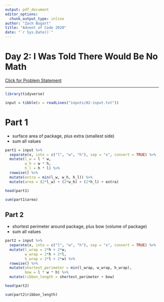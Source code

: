 ```yaml
---
output: pdf_document
editor_options: 
  chunk_output_type: inline
author: "Zach Bogart"
title: "Advent of Code 2020"
date: "`r Sys.Date()`"
---
```


# Day 2: I Was Told There Would Be No Math

[Click for Problem Statement](https://adventofcode.com/2015/day/2)

---

```r
library(tidyverse)
```

```r
input = tibble(x = readLines("inputs/02-input.txt"))
```

# Part 1

- surface area of package, plus extra (smallest side)
- sum all values

```r
part1 = input %>% 
  separate(x, into = c("l", "w", "h"), sep = "x", convert = TRUE) %>% 
  mutate(l_w = l * w,
         w_h = w * h,
         h_l = h * l) %>% 
  rowwise() %>% 
  mutate(extra = min(l_w, w_h, h_l)) %>% 
  mutate(area = (2*l_w) + (2*w_h) + (2*h_l) + extra)

head(part1)
```

```r
sum(part1$area)
```

\newpage

## Part 2

- shortest perimeter around package, plus bow (volume of package)
- sum all values

```r
part2 = input %>% 
  separate(x, into = c("l", "w", "h"), sep = "x", convert = TRUE) %>% 
  mutate(l_wrap = 2*h + 2*w,
         w_wrap = 2*h + 2*l,
         h_wrap = 2*l + 2*w) %>% 
  rowwise() %>% 
  mutate(shortest_perimeter = min(l_wrap, w_wrap, h_wrap),
         bow = l * w * h) %>% 
  mutate(ribbon_length = shortest_perimeter + bow)

head(part2)
```

```r
sum(part2$ribbon_length)
```

